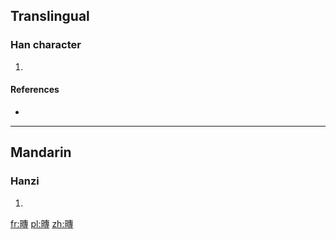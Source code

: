 ==Translingual==

===Han character===
{{Han char|rn=72|rad=日|as=11|sn=15|four=6504<sub>3</sub>|canj=日十戈戈 (AJII)|ids=⿰[[日]][[專]]}}

# {{defn|Han|sort=日11}}

====References====
* {{Han ref|kx=0499.361|dkj=14145|hdz=21534.010|uh=66B7|ud=26295|bh=E5C7|bd=58823}}

----

==Mandarin==

===Hanzi===
{{cmn-hanzi|pin=[[chuán]] ([[chuan2]])|wg=ch'uan<sup>2</sup>}}

# {{defn|lang=cmn|sort=日11}}

[[fr:暷]]
[[pl:暷]]
[[zh:暷]]